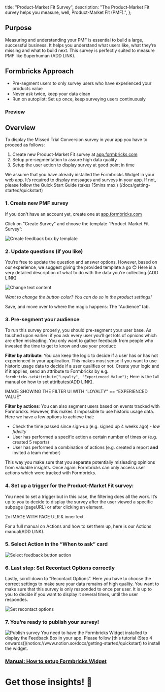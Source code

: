 
  title: "Product-Market Fit Survey",
  description: "The Product-Market Fit survey helps you measure, well, Product-Market Fit (PMF).",
};

## Purpose

Measuring and understanding your PMF is essential to build a large, successful business. It helps you understand what users like, what they’re missing and what to build next. This survey is perfectly suited to measure PMF like Superhuman (ADD LINK).

## Formbricks Approach

- Pre-segment users to only survey users who have experienced your products value
- Never ask twice, keep your data clean
- Run on autopilot: Set up once, keep surveying users continuously

### Preview

## Overview

To display the Missed Trial Conversion survey in your app you have to proceed as follows:

1. Create new Product-Market Fit survey at [app.formbricks.com](http://app.formbricks.com/)
2. Setup pre-segmentation to assure high data quality
3. Setup the user action to display survey at good point in time

<Callout title="Formbricks Widget not yet running?" type="note">
  We assume that you have already installed the Formbricks Widget in your web app. It’s required to display
  messages and surveys in your app. If not, please follow the Quick Start Guide (takes 15mins max.)
  (/docs/getting-started/quickstart)
</Callout>

### 1. Create new PMF survey

If you don't have an account yet, create one at [app.formbricks.com](https://app.formbricks.com/auth/signup)

Click on "Create Survey" and choose the template “Product-Market Fit Survey”:

<Image src={CreateFeedbackBox} alt="Create feedback box by template" quality="100" />

### 2. Update questions (if you like)

You’re free to update the question and answer options. However, based on our experience, we suggest giving the provided template a go 😊 Here is a very detailed description of what to do with the data you’re collecting.(ADD LINK)

<Image src={ChangeTextContent} alt="Change text content" quality="100" />

_Want to change the button color? You can do so in the product settings!_

Save, and move over to where the magic happens: The “Audience” tab.

### 3. Pre-segment your audience

To run this survey properly, you should pre-segment your user base. As touched upon earlier: if you ask every user you’ll get lots of opnions which are often misleading. You only want to gather feedback from people who invested the time to get to know and use your product:

**Filter by attribute**: You can keep the logic to decide if a user has or has not experienced in your application. This makes most sense if you want to use historic usage data to decide if a user qualifies or not. Create your logic and if it applies, send an attribute to Formbricks by e.g. `formbricks.setAttribute("Loyalty", "Experienced Value");` Here is the full manual on how to set attributes(ADD LINK).

IMAGE SHOWING THE FILTER UI WITH “LOYALTY” == “EXPERIENCED VALUE”

**Filter by actions**: You can also segment users based on events tracked with Formbricks. However, this makes it impossible to use historic usage data. Here we have a few options to achieve that:

- Check the time passed since sign-up (e.g. signed up 4 weeks ago) - _low fidelity_
- User has performed a specific action a certain number of times or (e.g. created 5 reports)
- User has performed a combination of actions (e.g. created a report **and** invited a team member)

This way you make sure that you separate potentially misleading opinions from valuable insights. Once again: Formbricks can only access user actions which were tracked with Formbricks.

### 4. Set up a trigger for the Product-Market Fit survey:

You need to set a trigger but in this case, the filtering does all the work. It’s up to you to decide to display the survey after the user viewed a specific subpage (pageURL) or after clicking an element.

2x IMAGE WITH PAGE ULR & innerText

For a full manual on Actions and how to set them up, here is our Actions manual(ADD LINK).

### 5. Select Action in the “When to ask” card

<Image src={SelectAction} alt="Select feedback button action" quality="100" />

### 6. Last step: Set Recontact Options correctly

Lastly, scroll down to “Recontact Options”. Here you have to choose the correct settings to make sure your data remains of high quality. You want to make sure that this survey is only responded to once per user. It is up to you to decide if you want to display it several times, until the user respondes.

<Image src={RecontactOptions} alt="Set recontact options" quality="100" />

### 7. You’re ready to publish your survey!

<Image src={PublishSurvey} alt="Publish survey" quality="100" />

<Callout title="It only works with the widget" type="warning">
  You need to have the Formbricks Widget installed to display the Feedback Box in your app. Please follow
  [this tutorial (Step 4 onwards)](notion://www.notion.so/docs/getting-started/quickstart) to install the
  widget.
</Callout>

### [Manual: How to setup Formbricks Widget](/docs/getting-started/quickstart)

###

# Get those insights! 🎉


